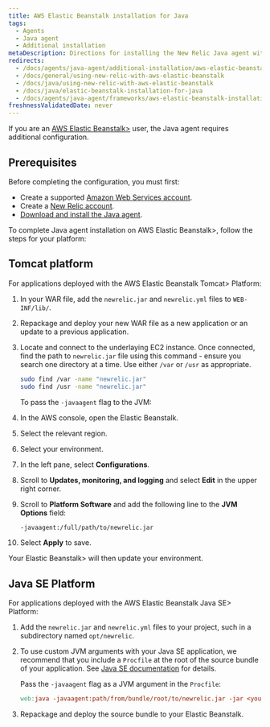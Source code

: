 ```yaml
---
title: AWS Elastic Beanstalk installation for Java
tags:
  - Agents
  - Java agent
  - Additional installation
metaDescription: Directions for installing the New Relic Java agent with Elastic Beanstalk.
redirects:
  - /docs/agents/java-agent/additional-installation/aws-elastic-beanstalk-installation-java
  - /docs/general/using-new-relic-with-aws-elastic-beanstalk
  - /docs/java/using-new-relic-with-aws-elastic-beanstalk
  - /docs/java/elastic-beanstalk-installation-for-java
  - /docs/agents/java-agent/frameworks/aws-elastic-beanstalk-installation-java
freshnessValidatedDate: never
---
```


If you are an [<DoNotTranslate>AWS Elastic Beanstalk</DoNotTranslate>>](http://docs.amazonwebservices.com/elasticbeanstalk/latest/gsg/) user, the Java agent requires additional configuration.

## Prerequisites

Before completing the configuration, you must first:

* Create a supported [Amazon Web Services account](http://aws.amazon.com/elasticbeanstalk/).
* Create a [New Relic account](http://newrelic.com/signup).
* [Download and install the Java agent](/docs/agents/java-agent/installation/java-agent-manual-installation).

To complete Java agent installation on <DoNotTranslate>AWS Elastic Beanstalk</DoNotTranslate>>, follow the steps for your platform:

## Tomcat platform

For applications deployed with the <DoNotTranslate>AWS Elastic Beanstalk Tomcat</DoNotTranslate>> Platform:

1. In your WAR file, add the `newrelic.jar` and `newrelic.yml` files to `WEB-INF/lib/`.
2. Repackage and deploy your new WAR file as a new application or an update to a previous application.
3. Locate and connect to the underlaying EC2 instance. Once connected, find the path to `newrelic.jar` file using this command - ensure you search one directory at a time. Use either `/var` or `/usr` as appropriate.

    ```sh
    sudo find /var -name "newrelic.jar"
    sudo find /usr -name "newrelic.jar"
    ```
    
    To pass the `-javaagent` flag to the JVM:

4. In the AWS console, open the Elastic Beanstalk.
5. Select the relevant region.
6. Select your environment.
7. In the left pane, select <DoNotTranslate>**Configurations**</DoNotTranslate>.
8. Scroll to <DoNotTranslate>**Updates, monitoring, and logging**</DoNotTranslate> and select <DoNotTranslate>**Edit**</DoNotTranslate> in the upper right corner.
9. Scroll to <DoNotTranslate>**Platform Software**</DoNotTranslate> and add the following line to the <DoNotTranslate>**JVM Options**</DoNotTranslate> field:

    ```sh
    -javaagent:/full/path/to/newrelic.jar
    ```
7. Select <DoNotTranslate>**Apply**</DoNotTranslate> to save.

Your <DoNotTranslate>Elastic Beanstalk</DoNotTranslate>> will then update your environment.

## Java SE Platform

For applications deployed with the <DoNotTranslate>AWS Elastic Beanstalk Java SE</DoNotTranslate>> Platform:

1. Add the `newrelic.jar` and `newrelic.yml` files to your project, such in a subdirectory named `opt/newrelic`.

2. To use custom JVM arguments with your Java SE application, we recommend that you include a `Procfile` at the root of the source bundle of your application. See [Java SE documentation](https://docs.aws.amazon.com/elasticbeanstalk/latest/dg/java-se-platform.html) for details.    

    Pass the `-javaagent` flag as a JVM argument in the `Procfile`:

    ```makefile
    web:java -javaagent:path/from/bundle/root/to/newrelic.jar -jar <your-application>.jar
    ```
3. Repackage and deploy the source bundle to your Elastic Beanstalk.
